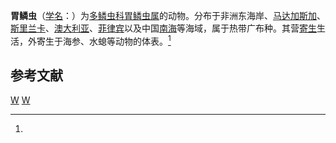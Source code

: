 {{Speciesbox
| taxon = Gastrolepidia clavigera
| binomial_authority = (Schmarda, 1861)<ref name='id10418'>{{cite web| url =http://www.bioinfo.cn/db05/BjdwSpecies.php?action=view&id=10418| title =胃鳞虫| work =《中国动物物种编目数据库》| publisher =中国科学院微生物研究所| author =中国科学院动物研究所| accessdate =2009-04-16| deadurl =yes| archiveurl =https://web.archive.org/web/20160305031110/http://www.bioinfo.cn/db05/BjdwSpecies.php?action=view&id=10418| archivedate =2016-03-05}}</ref>
}}

'''胃鳞虫'''（[[学名|学名]]：{{lang|la|''Gastrolepidia clavigera''}}）为[[多鳞虫科|多鳞虫科]][[胃鳞虫属|胃鳞虫属]]的动物。分布于非洲东海岸、[[马达加斯加|马达加斯加]]、[[斯里兰卡|斯里兰卡]]、[[澳大利亚|澳大利亚]]、[[菲律宾|菲律宾]]以及中国[[南海|南海]]等海域，属于热带广布种。其营[[寄生|寄生]]生活，外寄生于海参、水螅等动物的体表。<ref name='id10418'/>

== 参考文献 ==
{{reflist}}

{{环节动物小作品}}

{{Taxonbar}}
[[Category:1861年描述的动物|W]]
[[Category:胃鳞虫属|W]]